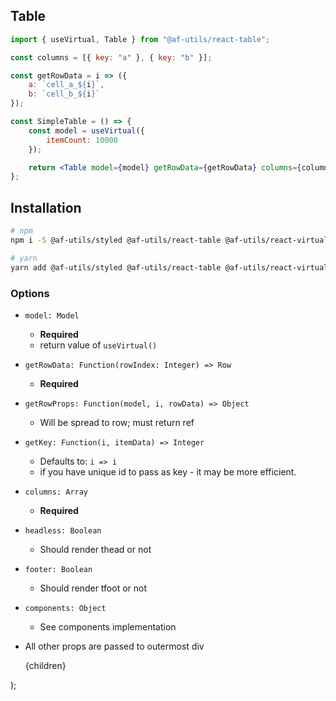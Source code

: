 
## Table

```jsx
import { useVirtual, Table } from "@af-utils/react-table";

const columns = [{ key: "a" }, { key: "b" }];

const getRowData = i => ({
    a: `cell_a_${i}`,
    b: `cell_b_${i}`
});

const SimpleTable = () => {
    const model = useVirtual({
        itemCount: 10000
    });

    return <Table model={model} getRowData={getRowData} columns={columns} />;
};
```

## Installation

```bash
# npm
npm i -S @af-utils/styled @af-utils/react-table @af-utils/react-virtual-headless prop-types use-sync-external-store

# yarn
yarn add @af-utils/styled @af-utils/react-table @af-utils/react-virtual-headless prop-types use-sync-external-store
```

### Options

-   `model: Model`
    -   **Required**
    -   return value of <Link href="/virtual/headless#use-virtual"><a>`useVirtual()`</a></Link>
-   `getRowData: Function(rowIndex: Integer) => Row`
    -   **Required**
-   `getRowProps: Function(model, i, rowData) => Object`
    -   Will be spread to row; must return ref
-   `getKey: Function(i, itemData) => Integer`
    -   Defaults to: `i => i`
    -   if you have unique id to pass as key - it may be more efficient.
-   `columns: Array`
    -   **Required**
-   `headless: Boolean`
    -   Should render thead or not
-   `footer: Boolean`
    -   Should render tfoot or not
-   `components: Object`

    -   See components implementation

-   All other props are passed to outermost div

    <VirtualLayout>
        <MdxWrapper>
            <CommonHead title="Docs:  Table" />
            {children}
        </MdxWrapper>
    </VirtualLayout>
);

